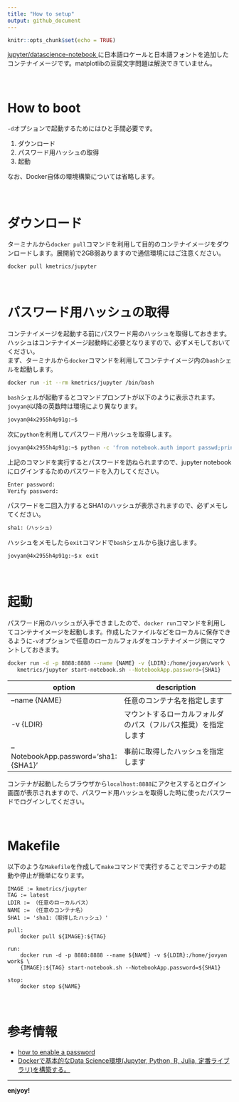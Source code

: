 ```yaml
---
title: "How to setup"
output: github_document
---
```



```r
knitr::opts_chunk$set(echo = TRUE)
```

[jupyter/datascience-notebook <i class="fa fa-external-link"></i>](https://hub.docker.com/r/jupyter/datascience-notebook){target="_blank" title="DockerHub"} に日本語ロケールと日本語フォントを追加したコンテナイメージです。matplotlibの豆腐文字問題は解決できていません。

　  

# How to boot
`-d`オプションで起動するためにはひと手間必要です。

1. ダウンロード
1. パスワード用ハッシュの取得
1. 起動

なお、Docker自体の環境構築については省略します。

　  

# ダウンロード
ターミナルから`docker pull`コマンドを利用して目的のコンテナイメージをダウンロードします。展開前で2GB弱ありますので通信環境にはご注意ください。

```bash
docker pull kmetrics/jupyter
```

　  

# パスワード用ハッシュの取得
コンテナイメージを起動する前にパスワード用のハッシュを取得しておきます。ハッシュはコンテナイメージ起動時に必要となりますので、必ずメモしておいてください。  
まず、ターミナルから`docker`コマンドを利用してコンテナイメージ内の`bash`シェルを起動します。
```bash
docker run -it --rm kmetrics/jupyter /bin/bash
```

`bash`シェルが起動するとコマンドプロンプトが以下のように表示されます。`jovyan@`以降の英数時は環境により異なります。
```bash
jovyan@4x2955h4p91g:~$
```

次に`python`を利用してパスワード用ハッシュを取得します。
```bash
jovyan@4x2955h4p91g:~$ python -c 'from notebook.auth import passwd;print(passwd())'
```

上記のコマンドを実行するとパスワードを訪ねられますので、jupyter notebookにログインするためのパスワードを入力してください。
```bash
Enter password:
Verify password:
```

パスワードを二回入力するとSHA1のハッシュが表示されますので、必ずメモしてください。
```bash
sha1:（ハッシュ）
```

ハッシュをメモしたら`exit`コマンドで`bash`シェルから抜け出します。
```bash
jovyan@4x2955h4p91g:~$ｘ exit
```

　  

# 起動
パスワード用のハッシュが入手できましたので、`docker run`コマンドを利用してコンテナイメージを起動します。作成したファイルなどをローカルに保存できるように`-v`オプションで任意のローカルフォルダをコンテナイメージ側にマウントしておきます。

```bash
docker run -d -p 8888:8888 --name {NAME} -v {LDIR}:/home/jovyan/work \
   kmetrics/jupyter start-notebook.sh --NotebookApp.password={SHA1}
```

option | description
-------|-----------------------------------------------------------------------
--name {NAME} | 任意のコンテナ名を指定します
-v {LDIR}     | マウントするローカルフォルダのパス（フルパス推奨）を指定します
--NotebookApp.password='sha1:{SHA1}' | 事前に取得したハッシュを指定します

コンテナが起動したらブラウザから`localhost:8888`にアクセスするとログイン画面が表示されますので、パスワード用ハッシュを取得した時に使ったパスワードでログインしてください。

　  

# Makefile
以下のような`Makefile`を作成して`make`コマンドで実行することでコンテナの起動や停止が簡単になります。
```{}
IMAGE := kmetrics/jupyter
TAG := latest
LDIR := （任意のローカルパス）
NAME := （任意のコンテナ名）
SHA1 := 'sha1:（取得したハッシュ）'

pull:
	docker pull ${IMAGE}:${TAG}

run:
	docker run -d -p 8888:8888 --name ${NAME} -v ${LDIR}:/home/jovyan work$ \
	{IMAGE}:${TAG} start-notebook.sh --NotebookApp.password=${SHA1}

stop:
	docker stop ${NAME}
```

　  

# 参考情報
* [how to enable a password <i class="fa fa-external-link"></i>](https://jupyter-notebook.readthedocs.io/en/stable/public_server.html){target="_blank" title="jupyter-notebook"} 
* [Dockerで基本的なData Science環境(Jupyter, Python, R, Julia, 定番ライブラリ)を構築する。 <i class="fa fa-external-link"></i>](https://qiita.com/y4m3/items/c2703d4e131e05084b7b){target="_blank" title="Qiita"} 

---

**enjyoy!**